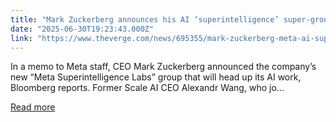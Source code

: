 ```yaml
---
title: "Mark Zuckerberg announces his AI ‘superintelligence’ super-group"
date: "2025-06-30T19:23:43.000Z"
link: "https://www.theverge.com/news/695355/mark-zuckerberg-meta-ai-superintelligence-labs"
---
```


In a memo to Meta staff, CEO Mark Zuckerberg announced the company’s new “Meta Superintelligence Labs” group that will head up its AI work, Bloomberg reports.
Former Scale AI CEO Alexandr Wang, who jo...

[Read more](https://www.theverge.com/news/695355/mark-zuckerberg-meta-ai-superintelligence-labs)
